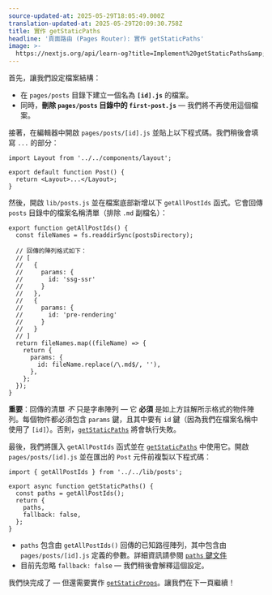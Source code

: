 ```yaml
---
source-updated-at: 2025-05-29T18:05:49.000Z
translation-updated-at: 2025-05-29T20:09:30.758Z
title: 實作 getStaticPaths
headline: '頁面路由 (Pages Router): 實作 getStaticPaths'
image: >-
  https://nextjs.org/api/learn-og?title=Implement%20getStaticPaths&amp;chapter=31
---
```


首先，讓我們設定檔案結構：

*   在 `pages/posts` 目錄下建立一個名為 **`[id].js`** 的檔案。
*   同時，**刪除 `pages/posts` 目錄中的 `first-post.js`** — 我們將不再使用這個檔案。

接著，在編輯器中開啟 `pages/posts/[id].js` 並貼上以下程式碼。我們稍後會填寫 `...` 的部分：

```
import Layout from '../../components/layout';
 
export default function Post() {
  return <Layout>...</Layout>;
}
```

然後，開啟 `lib/posts.js` 並在檔案底部新增以下 `getAllPostIds` 函式。它會回傳 `posts` 目錄中的檔案名稱清單（排除 `.md` 副檔名）：

```
export function getAllPostIds() {
  const fileNames = fs.readdirSync(postsDirectory);
 
  // 回傳的陣列格式如下：
  // [
  //   {
  //     params: {
  //       id: 'ssg-ssr'
  //     }
  //   },
  //   {
  //     params: {
  //       id: 'pre-rendering'
  //     }
  //   }
  // ]
  return fileNames.map((fileName) => {
    return {
      params: {
        id: fileName.replace(/\.md$/, ''),
      },
    };
  });
}
```

**重要**：回傳的清單 _不_ 只是字串陣列 — 它 **必須** 是如上方註解所示格式的物件陣列。每個物件都必須包含 `params` 鍵，且其中要有 `id` 鍵（因為我們在檔案名稱中使用了 `[id]`）。否則，[`getStaticPaths`](/docs/pages/building-your-application/data-fetching/get-static-paths) 將會執行失敗。

最後，我們將匯入 `getAllPostIds` 函式並在 [`getStaticPaths`](/docs/pages/building-your-application/data-fetching/get-static-paths) 中使用它。開啟 `pages/posts/[id].js` 並在匯出的 `Post` 元件前複製以下程式碼：

```
import { getAllPostIds } from '../../lib/posts';
 
export async function getStaticPaths() {
  const paths = getAllPostIds();
  return {
    paths,
    fallback: false,
  };
}
```

*   `paths` 包含由 `getAllPostIds()` 回傳的已知路徑陣列，其中包含由 `pages/posts/[id].js` 定義的參數。詳細資訊請參閱 [`paths` 鍵文件](/docs/pages/api-reference/functions/get-static-paths#paths)
*   目前先忽略 `fallback: false` — 我們稍後會解釋這個設定。

我們快完成了 — 但還需要實作 [`getStaticProps`](/docs/pages/building-your-application/data-fetching/get-static-props)。讓我們在下一頁繼續！